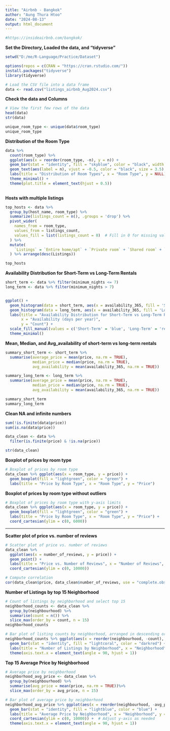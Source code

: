 ---
title: "Airbnb - Bangkok"
author: "Aung Thura Htoo"
date: "2024-08-13"
output: html_document
---

```{r}
#https://insideairbnb.com/bangkok/
```


**Set the Directory, Loaded the data, and "tidyverse"**

```{r}

setwd("D:/me/R-Language/Practice/Dataset")

options(repos = c(CRAN = "https://cran.rstudio.com/"))
install.packages("tidyverse")
library(tidyverse)

# Load the CSV file into a data frame
data <- read.csv("listings_airbnb_Aug2024.csv")
```

**Check the data and Columns**

```{r}
# View the first few rows of the data
head(data)
str(data)

unique_room_type <- unique(data$room_type)
unique_room_type

```

**Distribution of the Room Type**

```{r}
data %>%
  count(room_type) %>%
  ggplot(aes(x = reorder(room_type, -n), y = n)) +
  geom_bar(stat = "identity", fill = "skyblue", color = "black", width = 0.7) +
  geom_text(aes(label = n), vjust = -0.5, color = "black", size = 3.5) +
  labs(title = "Distribution of Room Types", x = "Room Type", y = NULL) +
  theme_minimal() + 
  theme(plot.title = element_text(hjust = 0.5))
  
```

**Hosts with multiple listings**

```{r}

top_hosts <- data %>%
  group_by(host_name, room_type) %>%
  summarize(listings_count = n(), .groups = 'drop') %>%
  pivot_wider(
    names_from = room_type,
    values_from = listings_count,
    values_fill = list(listings_count = 0)  # Fill in 0 for missing values
  ) %>%
  mutate(
    `Listings` = `Entire home/apt` + `Private room` + `Shared room` + `Hotel room`
  ) %>% arrange(desc(Listings))

top_hosts

```

**Availability Distribution for Short-Term vs Long-Term Rentals**

```{r}

short_term <- data %>% filter(minimum_nights <= 7)
long_term <- data %>% filter(minimum_nights > 7)


ggplot() +
  geom_histogram(data = short_term, aes(x = availability_365, fill = 'Short-Term'), bins = 30, alpha = 0.5) +
  geom_histogram(data = long_term, aes(x = availability_365, fill = 'Long-Term'), bins = 30, alpha = 0.5) +
  labs(title = "Availability Distribution for Short-Term vs Long-Term Rentals",
       x = "Availability (days per year)",
       y = "Count") +
  scale_fill_manual(values = c('Short-Term' = 'blue', 'Long-Term' = 'red')) +
  theme_minimal()

```

**Mean, Median, and Avg_availability of short-term vs long-term rentals**

```{r}
summary_short_term <- short_term %>%
  summarise(average_price = mean(price, na.rm = TRUE),
            median_price = median(price, na.rm = TRUE),
            avg_availability = mean(availability_365, na.rm = TRUE))

summary_long_term <- long_term %>%
  summarise(average_price = mean(price, na.rm = TRUE),
            median_price = median(price, na.rm = TRUE),
            avg_availability = mean(availability_365, na.rm = TRUE))

summary_short_term
summary_long_term

```

**Clean NA and infinite numbers**

```{r}
sum(!is.finite(data$price))
sum(is.na(data$price))

data_clean <- data %>%
  filter(is.finite(price) & !is.na(price))

str(data_clean)
```

**Boxplot of prices by room type**

```{r}
# Boxplot of prices by room type
data_clean %>% ggplot(aes(x = room_type, y = price)) +
  geom_boxplot(fill = "lightgreen", color = "green") +
  labs(title = "Price by Room Type", x = "Room Type", y = "Price")

```

**Boxplot of prices by room type without outliers**

```{r}
# Boxplot of prices by room type with y-axis limits
data_clean %>% ggplot(aes(x = room_type, y = price)) +
  geom_boxplot(fill = "lightgreen", color = "green") +
  labs(title = "Price by Room Type", x = "Room Type", y = "Price") +
  coord_cartesian(ylim = c(0, 6000))

```

------------------------------------------------------------------------

**Scatter plot of price vs. number of reviews**

```{r}
# Scatter plot of price vs. number of reviews
data_clean %>%
  ggplot(aes(x = number_of_reviews, y = price)) +
  geom_point() +
  labs(title = "Price vs. Number of Reviews", x = "Number of Reviews", y = "Price")+ 
  coord_cartesian(ylim = c(0, 10000))

# Compute correlation
cor(data_clean$price, data_clean$number_of_reviews, use = "complete.obs")

```

**Number of Listings by top 15 Neighborhood**

```{r}
# Count of listings by neighborhood and select top 15
neighborhood_counts <- data_clean %>%
  group_by(neighbourhood) %>%
  summarise(count = n()) %>%
  slice_max(order_by = count, n = 15)
neighborhood_counts

# Bar plot of listing counts by neighborhood, arranged in descending order
neighborhood_counts %>% ggplot(aes(x = reorder(neighbourhood, -count), y = count)) +
  geom_bar(stat = "identity", fill = "lightcoral", color = "darkred") +
  labs(title = "Number of Listings by Neighborhood", x = "Neighborhood", y = "Number of Listings") +
  theme(axis.text.x = element_text(angle = 90, hjust = 1))

```

**Top 15 Average Price by Neighborhood**

```{r}
# Average price by neighborhood
neighborhood_avg_price <- data_clean %>%
  group_by(neighbourhood) %>%
  summarise(avg_price = mean(price, na.rm = TRUE))%>%
  slice_max(order_by = avg_price, n = 15)

# Bar plot of average price by neighborhood
neighborhood_avg_price %>% ggplot(aes(x = reorder(neighbourhood, -avg_price), y = avg_price)) +
  geom_bar(stat = "identity", fill = "lightblue", color = "blue") +
  labs(title = "Average Price by Neighborhood", x = "Neighborhood", y = "Average Price") +
  coord_cartesian(ylim = c(0, 10000)) +  # Adjust y-axis as needed
  theme(axis.text.x = element_text(angle = 90, hjust = 1))

```
